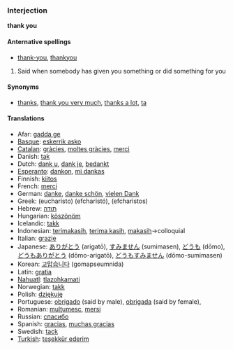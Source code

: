 ===Interjection===
'''thank you'''

====Anternative spellings====
*[[thank-you]], [[thankyou]]

#Said when somebody has given you something or did something for you

====Synonyms====
*[[thanks]], [[thank you very much]], [[thanks a lot]], [[ta]]

====Translations====
*Afar: [[gadda ge]]
*[[Basque]]: [[eskerrik asko]]
*[[Catalan]]: [[gràcies]], [[moltes gràcies]], [[merci]]
*Danish: [[tak]]
*Dutch: [[dank u]], [[dank je]], [[bedankt]]
*[[Esperanto]]: [[dankon]], [[mi dankas]]
*Finnish: [[kiitos]]
*French: [[merci]]
*German: [[danke]], [[danke schön]], [[vielen Dank]]
*Greek: (eucharisto) (efcharist&oacute;), (efcharistos)
*Hebrew: [[תודה]]
*Hungarian: [[köszönöm]]
*Icelandic: [[takk]]
*Indonesian: [[terimakasih]], [[terima kasih]], [[makasih]]&rarr;colloquial
*Italian: [[grazie]]
*Japanese: [[ありがとう]] (arigatō), [[すみません]] (sumimasen), [[どうも]] (dōmo), [[どうもありがとう]] (dōmo-arigatō), [[どうもすみません]] (dōmo-sumimasen)
*Korean: [[고맙습니다]] (gomapseumnida)
*Latin: [[gratia]]
*[[Nahuatl]]: [[tlazohkamati]]
*Norwegian: [[takk]]
*Polish: [[dziękuję]]
*Portuguese: [[obrigado]] (said by male), [[obrigada]] (said by female),
*Romanian: [[mulţumesc]], [[mersi]]
*Russian: [[спасибо]]
*Spanish: [[gracias]], [[muchas gracias]]
*Swedish: [[tack]]
*[[Turkish]]: [[teşekkür ederim]]